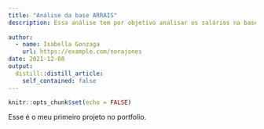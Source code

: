 ```yaml
---
title: "Análise da base ARRAIS"
description: Essa análise tem por objetivo analisar os salários na base ARRAIS. Este projeto foi feito na semana de CIência de Dados usando R. 
  
author:
  - name: Isabella Gonzaga
    url: https://example.com/norajones
date: 2021-12-08
output:
  distill::distill_article:
    self_contained: false
---
```



```r
knitr::opts_chunk$set(echo = FALSE)
```

Esse é o meu primeiro projeto no portfolio.

